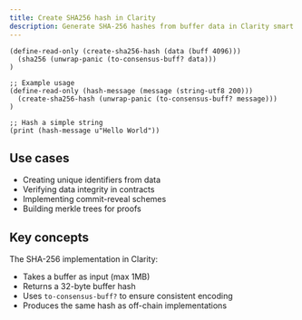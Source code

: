 ```yaml
---
title: Create SHA256 hash in Clarity
description: Generate SHA-256 hashes from buffer data in Clarity smart contracts
---
```


```clarity
(define-read-only (create-sha256-hash (data (buff 4096)))
  (sha256 (unwrap-panic (to-consensus-buff? data)))
)

;; Example usage
(define-read-only (hash-message (message (string-utf8 200)))
  (create-sha256-hash (unwrap-panic (to-consensus-buff? message)))
)

;; Hash a simple string
(print (hash-message u"Hello World"))
```

## Use cases

- Creating unique identifiers from data
- Verifying data integrity in contracts
- Implementing commit-reveal schemes
- Building merkle trees for proofs

## Key concepts

The SHA-256 implementation in Clarity:

- Takes a buffer as input (max 1MB)
- Returns a 32-byte buffer hash
- Uses `to-consensus-buff?` to ensure consistent encoding
- Produces the same hash as off-chain implementations